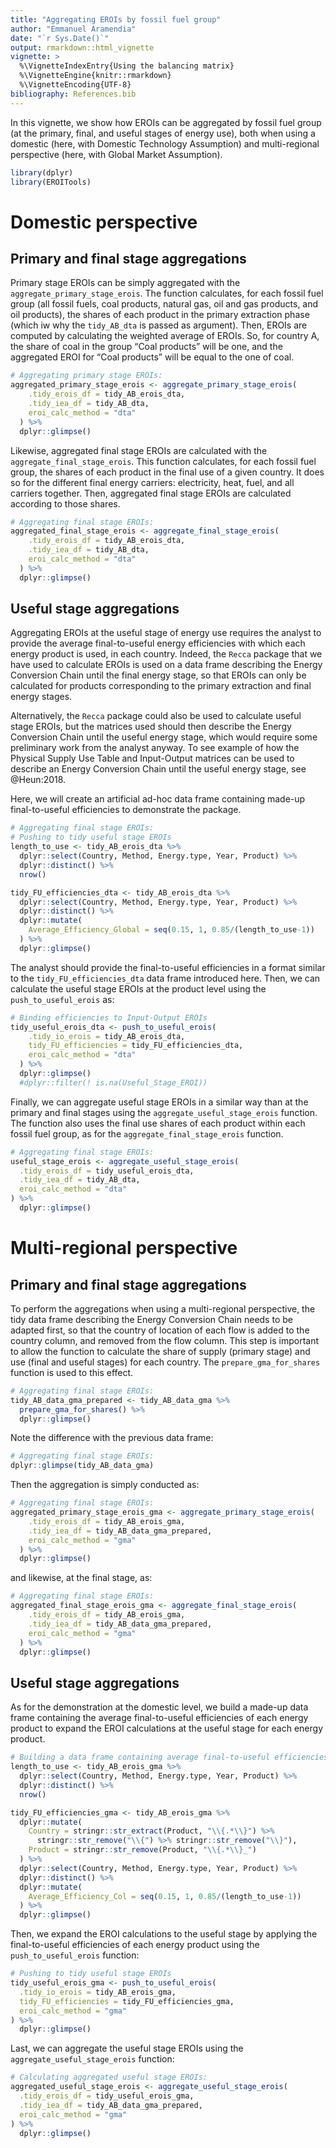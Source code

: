 ```yaml
---
title: "Aggregating EROIs by fossil fuel group"
author: "Emmanuel Aramendia"
date: "`r Sys.Date()`"
output: rmarkdown::html_vignette
vignette: >
  %\VignetteIndexEntry{Using the balancing matrix}
  %\VignetteEngine{knitr::rmarkdown}
  %\VignetteEncoding{UTF-8}
bibliography: References.bib
---
```


In this vignette, we show how EROIs can be aggregated by fossil fuel group (at the primary, final, and useful stages of energy use), both when using a domestic (here, with Domestic Technology Assumption) and multi-regional perspective (here, with Global Market Assumption).


```r
library(dplyr)
library(EROITools)
```


# Domestic perspective

## Primary and final stage aggregations

Primary stage EROIs can be simply aggregated with the `aggregate_primary_stage_erois`. The function calculates, for each fossil fuel group (all fossil fuels, coal products, natural gas, oil and gas products, and oil products), the shares of each product in the primary extraction phase (which iw why the `tidy_AB_dta` is passed as argument). Then, EROIs are computed by calculating the weighted average of EROIs. So, for country A, the share of coal in the group "Coal products" will be one, and the aggregated EROI for "Coal products" will be equal to the one of coal.

```r
# Aggregating primary stage EROIs:
aggregated_primary_stage_erois <- aggregate_primary_stage_erois(
    .tidy_erois_df = tidy_AB_erois_dta,
    .tidy_iea_df = tidy_AB_dta,
    eroi_calc_method = "dta"
  ) %>% 
  dplyr::glimpse()
```

Likewise, aggregated final stage EROIs are calculated with the `aggregate_final_stage_erois`. This function calculates, for each fossil fuel group, the shares of each product in the final use of a given country. It does so for the different final energy carriers: electricity, heat, fuel, and all carriers together. Then, aggregated final stage EROIs are calculated according to those shares.

```r
# Aggregating final stage EROIs:
aggregated_final_stage_erois <- aggregate_final_stage_erois(
    .tidy_erois_df = tidy_AB_erois_dta,
    .tidy_iea_df = tidy_AB_dta,
    eroi_calc_method = "dta"
  ) %>% 
  dplyr::glimpse()
```


## Useful stage aggregations

Aggregating EROIs at the useful stage of energy use requires the analyst to provide the average final-to-useful energy efficiencies with which each energy product is used, in each country. Indeed, the `Recca` package that we have used to calculate EROIs is used on a data frame describing the Energy Conversion Chain until the final energy stage, so that EROIs can only be calculated for products corresponding to the primary extraction and final energy stages.

Alternatively, the `Recca` package could also be used to calculate useful stage EROIs, but the matrices used should then describe the Energy Conversion Chain until the useful energy stage, which would require some preliminary work from the analyst anyway. To see example of how the Physical Supply Use Table and Input-Output matrices can be used to describe an Energy Conversion Chain until the useful energy stage, see @Heun:2018.

Here, we will create an artificial ad-hoc data frame containing made-up final-to-useful efficiencies to demonstrate the package.

```r
# Aggregating final stage EROIs:
# Pushing to tidy useful stage EROIs
length_to_use <- tidy_AB_erois_dta %>%
  dplyr::select(Country, Method, Energy.type, Year, Product) %>%
  dplyr::distinct() %>%
  nrow()

tidy_FU_efficiencies_dta <- tidy_AB_erois_dta %>%
  dplyr::select(Country, Method, Energy.type, Year, Product) %>%
  dplyr::distinct() %>%
  dplyr::mutate(
    Average_Efficiency_Global = seq(0.15, 1, 0.85/(length_to_use-1))
  ) %>% 
  dplyr::glimpse()
```

The analyst should provide the final-to-useful efficiencies in a format similar to the `tidy_FU_efficiencies_dta` data frame introduced here. Then, we can calculate the useful stage EROIs at the product level using the `push_to_useful_erois` as:

```r
# Binding efficiencies to Input-Output EROIs
tidy_useful_erois_dta <- push_to_useful_erois(
    .tidy_io_erois = tidy_AB_erois_dta,
    tidy_FU_efficiencies = tidy_FU_efficiencies_dta,
    eroi_calc_method = "dta"
  ) %>%
  dplyr::glimpse()
  #dplyr::filter(! is.na(Useful_Stage_EROI))
```

Finally, we can aggregate useful stage EROIs in a similar way than at the primary and final stages using the `aggregate_useful_stage_erois` function. The function also uses the final use shares of each product within each fossil fuel group, as for the `aggregate_final_stage_erois` function.

```r
# Aggregating final stage EROIs:
useful_stage_erois <- aggregate_useful_stage_erois(
  .tidy_erois_df = tidy_useful_erois_dta,
  .tidy_iea_df = tidy_AB_dta,
  eroi_calc_method = "dta"
) %>% 
  dplyr::glimpse()
```


# Multi-regional perspective

## Primary and final stage aggregations

To perform the aggregations when using a multi-regional perspective, the tidy data frame describing the Energy Conversion Chain needs to be adapted first, so that the country of location of each flow is added to the country column, and removed from the flow column. This step is important to allow the function to calculate the share of supply (primary stage) and use (final and useful stages) for each country. The `prepare_gma_for_shares` function is used to this effect.

```r
# Aggregating final stage EROIs:
tidy_AB_data_gma_prepared <- tidy_AB_data_gma %>%
  prepare_gma_for_shares() %>% 
  dplyr::glimpse()
```

Note the difference with the previous data frame:


```r
# Aggregating final stage EROIs:
dplyr::glimpse(tidy_AB_data_gma)
```

Then the aggregation is simply conducted as:

```r
# Aggregating final stage EROIs:
aggregated_primary_stage_erois_gma <- aggregate_primary_stage_erois(
    .tidy_erois_df = tidy_AB_erois_gma,
    .tidy_iea_df = tidy_AB_data_gma_prepared,
    eroi_calc_method = "gma"
  ) %>% 
  dplyr::glimpse()
```

and likewise, at the final stage, as:

```r
# Aggregating final stage EROIs:
aggregated_final_stage_erois_gma <- aggregate_final_stage_erois(
    .tidy_erois_df = tidy_AB_erois_gma,
    .tidy_iea_df = tidy_AB_data_gma_prepared,
    eroi_calc_method = "gma"
  ) %>% 
  dplyr::glimpse()
```


## Useful stage aggregations

As for the demonstration at the domestic level, we build a made-up data frame containing the average final-to-useful efficiencies of each energy product to expand the EROI calculations at the useful stage for each energy product.

```r
# Building a data frame containing average final-to-useful efficiencies for each energy product
length_to_use <- tidy_AB_erois_gma %>%
  dplyr::select(Country, Method, Energy.type, Year, Product) %>%
  dplyr::distinct() %>%
  nrow()

tidy_FU_efficiencies_gma <- tidy_AB_erois_gma %>% 
  dplyr::mutate(
    Country = stringr::str_extract(Product, "\\{.*\\}") %>% 
      stringr::str_remove("\\{") %>% stringr::str_remove("\\}"),
    Product = stringr::str_remove(Product, "\\{.*\\}_")
  ) %>% 
  dplyr::select(Country, Method, Energy.type, Year, Product) %>% 
  dplyr::distinct() %>% 
  dplyr::mutate(
    Average_Efficiency_Col = seq(0.15, 1, 0.85/(length_to_use-1))
  ) %>% 
  dplyr::glimpse()
```


Then, we expand the EROI calculations to the useful stage by applying the final-to-useful efficiencies of each energy product using the `push_to_useful_erois` function:

```r
# Pushing to tidy useful stage EROIs
tidy_useful_erois_gma <- push_to_useful_erois(
  .tidy_io_erois = tidy_AB_erois_gma,
  tidy_FU_efficiencies = tidy_FU_efficiencies_gma,
  eroi_calc_method = "gma"
) %>% 
  dplyr::glimpse()
```

Last, we can aggregate the useful stage EROIs using the `aggregate_useful_stage_erois` function:

```r
# Calculating aggregated useful stage EROIs:
aggregated_useful_stage_erois <- aggregate_useful_stage_erois(
  .tidy_erois_df = tidy_useful_erois_gma,
  .tidy_iea_df = tidy_AB_data_gma_prepared,
  eroi_calc_method = "gma"
) %>% 
  dplyr::glimpse()
```
